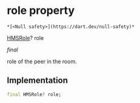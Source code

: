 # role property

    *[<Null safety>](https://dart.dev/null-safety)*

[HMSRole](../../hmssdk_flutter/HMSRole-class)? role

_final_

<p>role of the peer in the room.</p>

## Implementation

```dart
final HMSRole? role;


```
